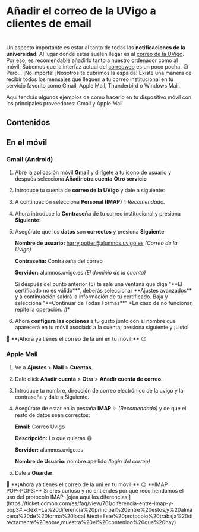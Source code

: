 
# Añadir el correo de la UVigo a clientes de email
#
Un aspecto importante es estar al tanto de todas las **notificaciones de la
universidad**. Al lugar donde estas suelen llegar es al
[correo de la UVigo](https://correoweb.uvigo.gal/login.php).
Por eso, es recomendable añadirlo tanto a nuestro ordenador como al móvil.
Sabemos que la interfaz actual del [correoweb](https://correoweb.uvigo.gal/login.php)
es un poco pocha. 😅 Pero... ¡No importa! ¡Nosotros te cubrimos la espalda!
Existe una manera de recibir todos los mensajes que lleguen a tu correo
institucional en tu servicio favorito como Gmail, Apple Mail, Thunderbird
o Windows Mail.

Aquí tendrás algunos ejemplos de como hacerlo en tu dispositivo móvil con
los principales proveedores: Gmail y Apple Mail

## Contenidos

## En el móvil

### Gmail (Android)

1.  Abre la aplicación móvil **Gmail** y dirígete a tu icono de usuario y
    después selecciona **Añadir otra cuenta** **Otro servicio**
2.  Introduce tu cuenta de **correo de la UVigo** y dale a siguiente:
3.  A continuación selecciona **Personal (IMAP)** ✨*Recomendado.*
4.  Ahora introduce la **Contraseña** de tu correo institucional y presiona
    **Siguiente**:
5.  Asegúrate que los **datos** son **correctos** y presiona **Siguiente**

    **Nombre de usuario:** harry.potter@alumnos.uvigo.es _(Correo de la Uvigo)_

    **Contraseña:** Contraseña del correo

    **Servidor:** alumnos.uvigo.es _(El dominio de la cuenta)_

    <Callout variant="error">
        <CalloutDescription>
            Si después del punto anterior (5) te sale una ventana que diga "**El
            certificado no es válido**", deberás seleccionar **Ajustes
            avanzados** y a continuación saldrá la información de tu
            certificado. Baja y selecciona "**Continuar de Todas Formas**" *En
            caso de no funcionar, repite la operación. :)*
        </CalloutDescription>
    </Callout>

6.  Ahora **configura las opciones** a tu gusto junto con el nombre que
    aparecerá en tu móvil asociado a la cuenta; presiona siguiente y ¡Listo!

<Callout variant="success">
    <CalloutDescription>
        🌟 **¡Ahora ya tienes el correo de la uni en tu móvil!** 😉
    </CalloutDescription>
</Callout>

### Apple Mail

1.  Ve a **Ajustes** > **Mail** > **Cuentas**.
2.  Dale click **Añadir cuenta** > **Otra** > **Añadir cuenta de correo**.
3.  Introduce tu nombre, dirección de correo electrónico de la uvigo y la
    contraseña y dale a Siguiente.
4.  Asegúrate de estar en la pestaña **IMAP** ✨ _(Recomendado)_ y de que el resto
    de datos sean correctos:

    **Email:** Correo Uvigo

    **Descripción:** Lo que quieras 😅

    **Servidor:** alumnos.uvigo.es

    **Nombre de Usuario:** nombre.apellido _(login del correo)_

5.  Dale a **Guardar**.

<Callout variant="success">
    <CalloutDescription>
        🌟 **¡Ahora ya tienes el correo de la uni en tu móvil!** 😉
    </CalloutDescription>
</Callout>

<Callout variant="info">
    <CalloutDescription>
        **IMAP POP~POP3:** Si eres curioso y no entiendes por qué recomendamos
        el uso del protocolo IMAP, [ojea aquí las
        diferencias.](https://ticket.cdmon.com/es/faq/view/761/diferencia-entre-imap-y-pop3#:~:text=La%20diferencia%20principal%20entre%20estos,y%20almacena%20de%20forma%20local.&text=Este%20protocolo%20trabaja%20directamente%20sobre,muestra%20el%20contenido%20que%20hay)
    </CalloutDescription>
</Callout>
